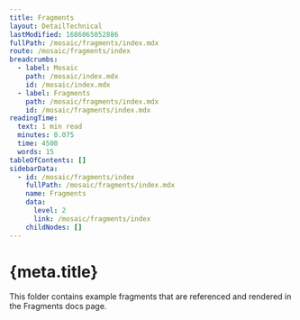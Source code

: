```yaml
---
title: Fragments
layout: DetailTechnical
lastModified: 1686065052886
fullPath: /mosaic/fragments/index.mdx
route: /mosaic/fragments/index
breadcrumbs:
  - label: Mosaic
    path: /mosaic/index.mdx
    id: /mosaic/index.mdx
  - label: Fragments
    path: /mosaic/fragments/index.mdx
    id: /mosaic/fragments/index.mdx
readingTime:
  text: 1 min read
  minutes: 0.075
  time: 4500
  words: 15
tableOfContents: []
sidebarData:
  - id: /mosaic/fragments/index
    fullPath: /mosaic/fragments/index.mdx
    name: Fragments
    data:
      level: 2
      link: /mosaic/fragments/index
    childNodes: []
---
```

# {meta.title}

This folder contains example fragments that are referenced and rendered in the Fragments docs page.
